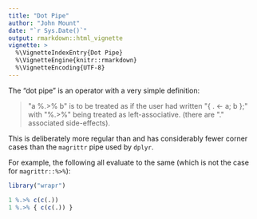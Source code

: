 ```yaml
---
title: "Dot Pipe"
author: "John Mount"
date: "`r Sys.Date()`"
output: rmarkdown::html_vignette
vignette: >
  %\VignetteIndexEntry{Dot Pipe}
  %\VignetteEngine{knitr::rmarkdown}
  %\VignetteEncoding{UTF-8}
---
```


The "dot pipe" is an operator with a very simple definition:

> &quot;a %.&gt;% b&quot; is to be treated as if the user had written &quot;{ . &lt;- a; b };&quot; with &quot;%.&gt;%&quot; being treated as left-associative. (there are &quot;.&quot; associated side-effects).

This is deliberately more regular than and  has considerably fewer corner cases than the `magrittr` pipe used by `dplyr`.

For example, the following all evaluate to the same (which is not the case for `magrittr::%>%`):

```r
library("wrapr")

1 %.>% c(c(.))
1 %.>% { c(c(.)) }
```
